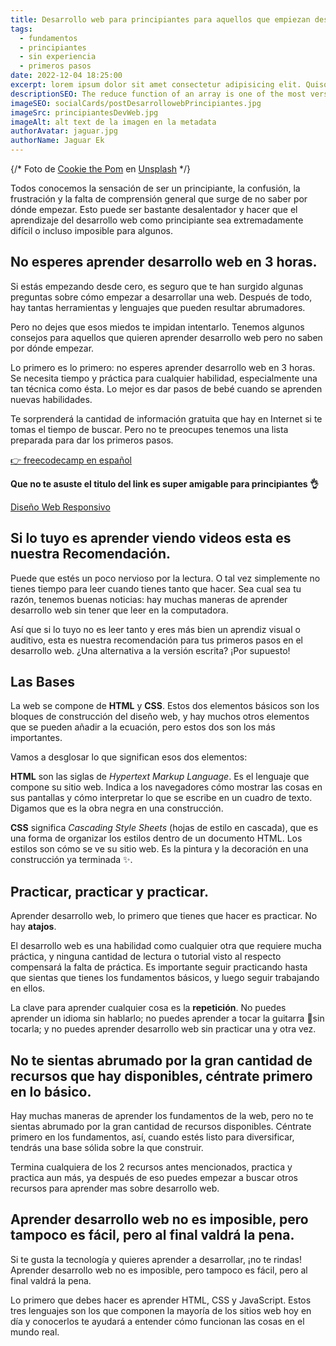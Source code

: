 ```yaml
---
title: Desarrollo web para principiantes para aquellos que empiezan desde cero
tags:
  - fundamentos
  - principiantes
  - sin experiencia
  - primeros pasos
date: 2022-12-04 18:25:00
excerpt: lorem ipsum dolor sit amet consectetur adipisicing elit. Quisquam, quod.
descriptionSEO: The reduce function of an array is one of the most versatile functions in JavaScript. With it you can accomplish a lot of the functions from array and math objects. In this article, we will learn how to use reduce in JavaScript.
imageSEO: socialCards/postDesarrollowebPrincipiantes.jpg
imageSrc: principiantesDevWeb.jpg
imageAlt: alt text de la imagen en la metadata
authorAvatar: jaguar.jpg
authorName: Jaguar Ek
---
```


{/* Foto de <a href="https://unsplash.com/@cookiethepom?utm_source=unsplash&utm_medium=referral&utm_content=creditCopyText">Cookie the Pom</a> en <a href="https://unsplash.com/es/s/fotos/computer?utm_source=unsplash&utm_medium=referral&utm_content=creditCopyText">Unsplash</a> */}

Todos conocemos la sensación de ser un principiante, la confusión, la frustración y la falta de comprensión general que surge de no saber por dónde empezar. Esto puede ser bastante desalentador y hacer que el aprendizaje del desarrollo web como principiante sea extremadamente difícil o incluso imposible para algunos.

## No esperes aprender desarrollo web en 3 horas.

Si estás empezando desde cero, es seguro que te han surgido algunas preguntas sobre cómo empezar a desarrollar una web. Después de todo, hay tantas herramientas y lenguajes que pueden resultar abrumadores.

Pero no dejes que esos miedos te impidan intentarlo. Tenemos algunos consejos para aquellos que quieren aprender desarrollo web pero no saben por dónde empezar.

Lo primero es lo primero: no esperes aprender desarrollo web en 3 horas. Se necesita tiempo y práctica para cualquier habilidad, especialmente una tan técnica como ésta. Lo mejor es dar pasos de bebé cuando se aprenden nuevas habilidades.

Te sorprenderá la cantidad de información gratuita que hay en Internet si te tomas el tiempo de buscar. Pero no te preocupes tenemos una lista preparada para dar los primeros pasos.

[👉 freecodecamp en español](https://www.freecodecamp.org/espanol/)

**Que no te asuste el titulo del link es super amigable para principiantes 👌**

[Diseño Web Responsivo](https://www.freecodecamp.org/espanol/learn/2022/responsive-web-design/)

## Si lo tuyo es aprender viendo videos esta es nuestra Recomendación.

Puede que estés un poco nervioso por la lectura. O tal vez simplemente no tienes tiempo para leer cuando tienes tanto que hacer. Sea cual sea tu razón, tenemos buenas noticias: hay muchas maneras de aprender desarrollo web sin tener que leer en la computadora.

Así que si lo tuyo no es leer tanto y eres más bien un aprendiz visual o auditivo, esta es nuestra recomendación para tus primeros pasos en el desarrollo web. ¿Una alternativa a la versión escrita? ¡Por supuesto!

<YouTube id='mU6anWqZJcc' />

## Las Bases

La web se compone de **HTML** y **CSS**. Estos dos elementos básicos son los bloques de construcción del diseño web, y hay muchos otros elementos que se pueden añadir a la ecuación, pero estos dos son los más importantes.

Vamos a desglosar lo que significan esos dos elementos:

**HTML** son las siglas de _Hypertext Markup Language_. Es el lenguaje que compone su sitio web. Indica a los navegadores cómo mostrar las cosas en sus pantallas y cómo interpretar lo que se escribe en un cuadro de texto. Digamos que es la obra negra en una construcción.

**CSS** significa _Cascading Style Sheets_ (hojas de estilo en cascada), que es una forma de organizar los estilos dentro de un documento HTML. Los estilos son cómo se ve su sitio web. Es la pintura y la decoración en una construcción ya terminada ✨.

## Practicar, practicar y practicar.

Aprender desarrollo web, lo primero que tienes que hacer es practicar. No hay **atajos**.

El desarrollo web es una habilidad como cualquier otra que requiere mucha práctica, y ninguna cantidad de lectura o tutorial visto al respecto compensará la falta de práctica. Es importante seguir practicando hasta que sientas que tienes los fundamentos básicos, y luego seguir trabajando en ellos.

La clave para aprender cualquier cosa es la **repetición**. No puedes aprender un idioma sin hablarlo; no puedes aprender a tocar la guitarra 🎸sin tocarla; y no puedes aprender desarrollo web sin practicar una y otra vez.

## No te sientas abrumado por la gran cantidad de recursos que hay disponibles, céntrate primero en lo básico.

Hay muchas maneras de aprender los fundamentos de la web, pero no te sientas abrumado por la gran cantidad de recursos disponibles. Céntrate primero en los fundamentos, así, cuando estés listo para diversificar, tendrás una base sólida sobre la que construir.

Termina cualquiera de los 2 recursos antes mencionados, practica y practica aun más, ya después de eso puedes empezar a buscar otros recursos para aprender mas sobre desarrollo web.

## Aprender desarrollo web no es imposible, pero tampoco es fácil, pero al final valdrá la pena.

Si te gusta la tecnología y quieres aprender a desarrollar, ¡no te rindas! Aprender desarrollo web no es imposible, pero tampoco es fácil, pero al final valdrá la pena.

Lo primero que debes hacer es aprender HTML, CSS y JavaScript. Estos tres lenguajes son los que componen la mayoría de los sitios web hoy en día y conocerlos te ayudará a entender cómo funcionan las cosas en el mundo real.
